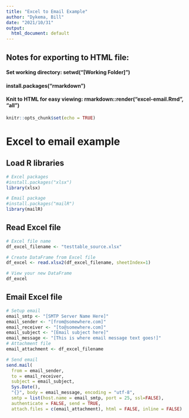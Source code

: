 ```yaml
---
title: "Excel to Email Example"
author: "Dykema, Bill"
date: "2021/10/31"
output:
  html_document: default
---
```


## Notes for exporting to HTML file:
#### Set working directory: setwd("[Working Folder]")
#### install.packages("rmarkdown")
#### Knit to HTML for easy viewing: rmarkdown::render("excel-email.Rmd", "all")

```r
knitr::opts_chunk$set(echo = TRUE)
```

# Excel to email example

## Load R libraries
```r

# Excel packages
#install.packages("xlsx")
library(xlsx)

# Email package
#install.packages("mailR")
library(mailR)

```

## Read Excel file
```r

# Excel file name
df_excel_filename <- "testtable_source.xlsx"

# Create DataFrame from Excel file
df_excel <- read.xlsx2(df_excel_filename, sheetIndex=1)

# View your new DataFrame
df_excel

```

## Email Excel file
```r

# Setup email
email_smtp <- "[SMTP Server Name Here]"
email_sender <- "[from@somewhere.com]"
email_receiver <- "[to@somewhere.com]"
email_subject <- "[Email subject here]"
email_message <- "[This is where email message text goes!]"
# Attachment file
email_attachment <- df_excel_filename

# Send email
send.mail(
  from = email_sender, 
  to = email_receiver, 
  subject = email_subject,
  Sys.Date(),
  "{}", body = email_message, encoding = "utf-8",
  smtp = list(host.name = email_smtp, port = 25, ssl=FALSE), 
  authenticate = FALSE, send = TRUE,
  attach.files = c(email_attachment), html = FALSE, inline = FALSE)

```